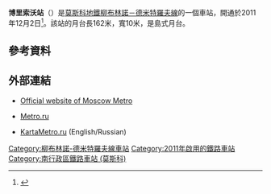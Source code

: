{{Infobox station 
|name          = 博里索沃
|native_name   = Борисово
|native_name_lang=ru
|type          = [[莫斯科地鐵|莫斯科地鐵]]車站
|image         = Borisovo (Борисово) (7180833804).jpg
|image_size    = 
|image_caption = 車站啟用日
|address       = [[南行政區_(莫斯科)|南行政區]]{{link-en|布拉特耶沃區|Brateyevo District}}
|borough       = [[莫斯科|莫斯科]]
|country       = [[俄羅斯|俄羅斯]]
|coordinates   = {{coord|55.6334|37.7436|display=inline,title}}
|line          = {{MOSMETRO-bull|10|text=1}}
|other         = '''[[巴士|巴士]]'''：280、740、764
|structure     = 淺層單拱門車站
|platform      = 1個[[島式月台|島式月台]]
|depth         = {{convert|9|m}}
|levels        = 1層
|tracks        = 2條
|parking       = 無
|opened        = {{start date and age|df=yes|2011|12|02}}
|closed        = 
|rebuilt       = 
|ADA           = 是
|code          = 
|owned         = 莫斯科地鐵
|zone          = 
|former        = 
|passengers    = 
|pass_year     = 
|pass_percent  = 
|pass_system   = 
|mpassengers   = 
|services      = 
|map_type      = Moscow Ring Road
|AlternativeMap= Moscow map MKAD grayscale.png
|map_overlay   = Moscow metro map including line 14.svg
|map_caption   = 
|route_map     = 
|map_state     = collapsed
}}
'''博里索沃站'''（{{lang-rus|Бори́сово|Borisovo}}）是[[莫斯科地鐵|莫斯科地鐵]][[柳布林諾－德米特羅夫線|柳布林諾－德米特羅夫線]]的一個車站，開通於2011年12月2日<ref>{{cite news|url=http://top.rbc.ru/society/02/12/2011/627952.shtml|script-title=ru:В Москве открылись три новых станции метро|date=December 2, 2012|publisher=РосБизнесКонсалтинг|language=ru|accessdate=2 December 2011|archive-url=https://web.archive.org/web/20130619073848/http://top.rbc.ru/society/02/12/2011/627952.shtml|archive-date=2013-06-19|dead-url=yes}}</ref>。該站的月台長162米，寬10米，是島式月台。
== 參考資料 ==
{{reflist}}

== 外部連結 ==
*{{ru icon}} [https://web.archive.org/web/20120522070344/http://old.mosmetro.ru/pages/page_6.php?id_page=318 Official website of Moscow Metro]
*{{ru icon}} [http://metro.ru/stations/lyublinskaya/borisovo/ Metro.ru] {{Wayback|url=http://metro.ru/stations/lyublinskaya/borisovo/ |date=20200229065022 }}
*[http://kartametro.info/?v=1&ll=55.63272,37.743257&z=18&t=h KartaMetro.ru] (English/Russian)
{{柳布林諾－德米特羅夫線}}
[[Category:柳布林諾-德米特羅夫線車站|Category:柳布林諾-德米特羅夫線車站]]
[[Category:2011年啟用的鐵路車站|Category:2011年啟用的鐵路車站]]
[[Category:南行政區鐵路車站_(莫斯科)|Category:南行政區鐵路車站 (莫斯科)]]